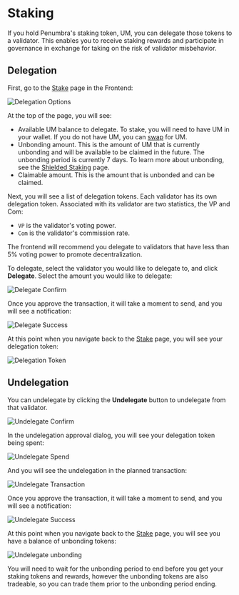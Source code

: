 
# Staking

If you hold Penumbra's staking token, UM, you can delegate those tokens to a validator. This enables you to receive staking rewards and participate in governance in exchange for taking on the risk of validator misbehavior.

## Delegation

First, go to the [Stake](https://app.penumbra.zone/#/stake) page in the Frontend:

![Delegation Options](/images/delegate_options.png)

At the top of the page, you will see:
* Available UM balance to delegate. To stake, you will need to have UM in your wallet. If you do not have UM, you can [swap](swap.mdx) for UM.
* Unbonding amount. This is the amount of UM that is currently unbonding and will be available to be claimed in the future. The unbonding period is currently 7 days. To learn more about unbonding, see the [Shielded Staking](../staking.mdx) page.
* Claimable amount. This is the amount that is unbonded and can be claimed.

Next, you will see a list of delegation tokens. Each validator has its own delegation token. Associated with its validator are two statistics, the VP and Com:

* `VP` is the validator's voting power.
* `Com` is the validator's commission rate.

<Callout type="warning" emoji="ℹ️">The frontend will recommend you delegate to validators that have less than 5% voting power to promote decentralization.</Callout>

To delegate, select the validator you would like to delegate to, and click **Delegate**. Select the amount you would like to delegate:

![Delegate Confirm](/images/delegate_confirm.png)

Once you approve the transaction, it will take a moment to send, and you will see a notification:

![Delegate Success](/images/delegate_success.png)

At this point when you navigate back to the [Stake](https://app.penumbra.zone/#/stake) page, you will see your delegation token:

![Delegation Token](/images/delegation_token.png)

## Undelegation

You can undelegate by clicking the **Undelegate** button to undelegate from that validator.

![Undelegate Confirm](/images/undelegate_confirm.png)

In the undelegation approval dialog, you will see your delegation token being spent:

![Undelegate Spend](/images/undelegate_spend.png)

And you will see the undelegation in the planned transaction:

![Undelegate Transaction](/images/undelegate_in_tx.png)

Once you approve the transaction, it will take a moment to send, and you will see a notification:

![Undelegate Success](/images/undelegate_success.png)

At this point when you navigate back to the [Stake](https://app.penumbra.zone/#/stake) page, you will see you have a balance of unbonding tokens:

![Undelegate unbonding](/images/undelegate_unbonding_amount.png)

You will need to wait for the unbonding period to end before you get your staking tokens and rewards, however the unbonding tokens are also tradeable, so you can trade them prior to the unbonding period ending.
